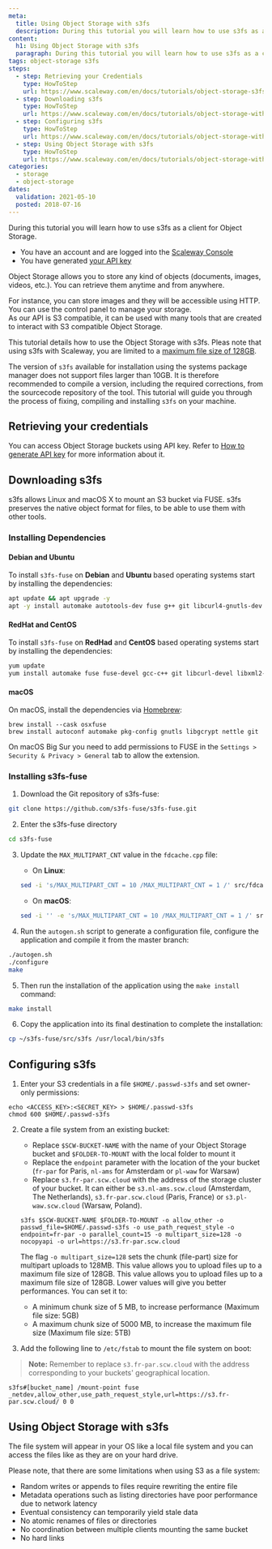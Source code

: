 ```yaml
---
meta:
  title: Using Object Storage with s3fs
  description: During this tutorial you will learn how to use s3fs as a client for Object Storage.
content:
  h1: Using Object Storage with s3fs
  paragraph: During this tutorial you will learn how to use s3fs as a client for Object Storage.
tags: object-storage s3fs
steps:
  - step: Retrieving your Credentials
    type: HowToStep
    url: https://www.scaleway.com/en/docs/tutorials/object-storage-s3fs/#Retrieving-your-Credentials
  - step: Downloading s3fs
    type: HowToStep
    url: https://www.scaleway.com/en/docs/tutorials/object-storage-with-s3fs/#Downloading-s3fs
  - step: Configuring s3fs
    type: HowToStep
    url: https://www.scaleway.com/en/docs/tutorials/object-storage-with-s3fs/#Configuring-s3fs
  - step: Using Object Storage with s3fs
    type: HowToStep
    url: https://www.scaleway.com/en/docs/tutorials/object-storage-with-s3fs/#Using-Object-Storage-with-s3fs
categories:
  - storage
  - object-storage
dates:
  validation: 2021-05-10
  posted: 2018-07-16
---
```


During this tutorial you will learn how to use s3fs as a client for Object Storage.

<Message type="requirement">

  - You have an account and are logged into the [Scaleway Console](https://console.scaleway.com)
  - You have generated [your API key](/console/my-project/how-to/generate-api-key/)

</Message>

Object Storage allows you to store any kind of objects (documents, images, videos, etc.).
You can retrieve them anytime and from anywhere.

For instance, you can store images and they will be accessible using HTTP. You can use the control panel to manage your storage.  
As our API is S3 compatible, it can be used with many tools that are created to interact with S3 compatible Object Storage.

This tutorial details how to use the Object Storage with s3fs.
Pleas note that using s3fs with Scaleway, you are limited to a [maximum file size of 128GB](#configuring-s3fs).

<Message type="important">

  The version of `s3fs` available for installation using the systems package manager does not support files larger than 10GB. It is therefore recommended to compile a version, including the required corrections, from the sourcecode repository of the tool. This tutorial will guide you through the process of fixing, compiling and installing `s3fs` on your machine.

</Message>

## Retrieving your credentials

You can access Object Storage buckets using API key. Refer to [How to generate API key](/console/my-project/how-to/generate-api-key/) for more information about it.

## Downloading s3fs

s3fs allows Linux and macOS X to mount an S3 bucket via FUSE. s3fs preserves the native object format for files, to be able to use them with other tools.

### Installing Dependencies

#### Debian and Ubuntu

To install `s3fs-fuse` on **Debian** and **Ubuntu** based operating systems start by installing the dependencies:

```bash
apt update && apt upgrade -y
apt -y install automake autotools-dev fuse g++ git libcurl4-gnutls-dev libfuse-dev libssl-dev libxml2-dev make pkg-config
```

#### RedHat and CentOS

To install `s3fs-fuse` on **RedHad** and **CentOS** based operating systems start by installing the dependencies:

```bash
yum update
yum install automake fuse fuse-devel gcc-c++ git libcurl-devel libxml2-devel make openssl-devel
```

#### macOS

On macOS, install the dependencies via [Homebrew](https://brew.sh):

```
brew install --cask osxfuse
brew install autoconf automake pkg-config gnutls libgcrypt nettle git
```

<Message type="note">

On macOS Big Sur you need to add permissions to FUSE in the `Settings > Security & Privacy > General` tab to allow the extension.

</Message>

### Installing s3fs-fuse

1. Download the Git repository of s3fs-fuse:
  ```bash
  git clone https://github.com/s3fs-fuse/s3fs-fuse.git
  ```

2. Enter the s3fs-fuse directory
  ```bash
  cd s3fs-fuse
  ```

3. Update the `MAX_MULTIPART_CNT` value in the `fdcache.cpp` file:

    - On **Linux**:

    ```bash
    sed -i 's/MAX_MULTIPART_CNT = 10 /MAX_MULTIPART_CNT = 1 /' src/fdcache.cpp
    ```

    - On **macOS**:

    ```bash
    sed -i '' -e 's/MAX_MULTIPART_CNT = 10 /MAX_MULTIPART_CNT = 1 /' src/fdcache.cpp
    ```

4. Run the `autogen.sh` script to generate a configuration file, configure the application and compile it from the master branch:
  ```bash
  ./autogen.sh
  ./configure
  make
  ```

5. Then run the installation of the application using the `make install` command:
  ```bash
  make install
  ```

6. Copy the application into its final destination to complete the installation:
  ```bash
  cp ~/s3fs-fuse/src/s3fs /usr/local/bin/s3fs
  ```

## Configuring s3fs

1. Enter your S3 credentials in a file `$HOME/.passwd-s3fs` and set owner-only
   permissions:
  ```
  echo <ACCESS_KEY>:<SECRET_KEY> > $HOME/.passwd-s3fs
  chmod 600 $HOME/.passwd-s3fs
  ```

2. Create a file system from an existing bucket:
    - Replace `$SCW-BUCKET-NAME` with the name of your Object Storage bucket and `$FOLDER-TO-MOUNT` with the local folder to mount it
    - Replace the `endpoint` parameter with the location of the your bucket (`fr-par` for Paris, `nl-ams` for Amsterdam or `pl-waw` for Warsaw)
    - Replace `s3.fr-par.scw.cloud` with the address of the storage cluster of your bucket. It can either be `s3.nl-ams.scw.cloud` (Amsterdam, The Netherlands), `s3.fr-par.scw.cloud` (Paris, France) or `s3.pl-waw.scw.cloud` (Warsaw, Poland).
    ```
    s3fs $SCW-BUCKET-NAME $FOLDER-TO-MOUNT -o allow_other -o passwd_file=$HOME/.passwd-s3fs -o use_path_request_style -o endpoint=fr-par -o parallel_count=15 -o multipart_size=128 -o nocopyapi -o url=https://s3.fr-par.scw.cloud
    ```
    <Message type="important">

    The flag `-o multipart_size=128` sets the chunk (file-part) size for multipart
    uploads to 128MB. This value allows you to upload files up to a maximum file size
    of 128GB. This value allows you to upload files up to a maximum file size of 128GB.
    Lower values will give you better performances. You can set it to:

      - A minimum chunk size of 5 MB, to increase performance (Maximum file size: 5GB)
      - A maximum chunk size of 5000 MB, to increase the maximum file size (Maximum file size: 5TB)

    </Message>

3. Add the following line to `/etc/fstab` to mount the file system on boot:

> **Note:** Remember to replace `s3.fr-par.scw.cloud` with the address corresponding to your buckets' geographical location.

```
s3fs#[bucket_name] /mount-point fuse _netdev,allow_other,use_path_request_style,url=https://s3.fr-par.scw.cloud/ 0 0

```

## Using Object Storage with s3fs

The file system will appear in your OS like a local file system and you can access the files like as they are on your hard drive.

Please note, that there are some limitations when using S3 as a file system:

- Random writes or appends to files require rewriting the entire file
- Metadata operations such as listing directories have poor performance due to network latency
- Eventual consistency can temporarily yield stale data
- No atomic renames of files or directories
- No coordination between multiple clients mounting the same bucket
- No hard links
